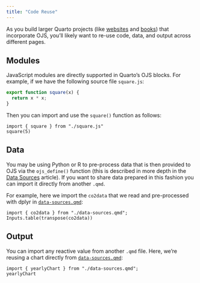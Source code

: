 ```yaml
---
title: "Code Reuse"
---
```


As you build larger Quarto projects (like [websites](/docs/websites/) and [books](/docs/books/)) that incorporate OJS, you'll likely want to re-use code, data, and output across different pages.

## Modules

JavaScript modules are directly supported in Quarto's OJS blocks. For example, if we have the following source file `square.js`:

``` js
export function square(x) {
  return x * x;
}
```

Then you can import and use the `square()` function as follows:

```ojs
import { square } from "./square.js"
square(5)
```

## Data

You may be using Python or R to pre-process data that is then provided to OJS via the `ojs_define()` function (this is described in more depth in the [Data Sources](data-sources.qmd#python-and-r) article). If you want to share data prepared in this fashion you can import it directly from another `.qmd`.

For example, here we import the `co2data` that we read and pre-processed with dplyr in [`data-sources.qmd`](data-sources.qmd):

```ojs
import { co2data } from "./data-sources.qmd";
Inputs.table(transpose(co2data))
```

## Output

You can import any reactive value from another `.qmd` file. Here, we're reusing a chart directly from [`data-sources.qmd`](data-sources.qmd):

```ojs
import { yearlyChart } from "./data-sources.qmd";
yearlyChart
```
